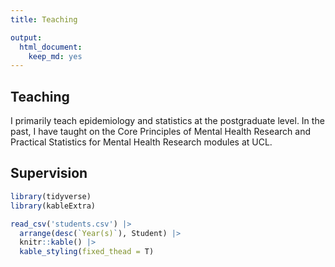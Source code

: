 ```yaml
---
title: Teaching

output:
  html_document:
    keep_md: yes
---
```

## Teaching
I primarily teach epidemiology and statistics at the postgraduate level. In the past, I have taught on the Core Principles of Mental Health Research and Practical Statistics for Mental Health Research modules at UCL.

## Supervision
```r
library(tidyverse)
library(kableExtra)

read_csv('students.csv') |> 
  arrange(desc(`Year(s)`), Student) |> 
  knitr::kable() |> 
  kable_styling(fixed_thead = T)
```
